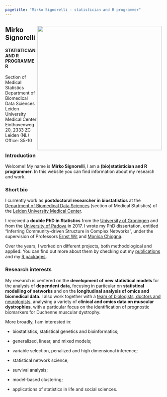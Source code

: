 ---
pagetitle: "Mirko Signorelli - statistician and R programmer"
---

##

<div class="jumbotron">
<img src="images/foto5.jpg" align="right" alt="" width="400" />

## Mirko Signorelli

#### STATISTICIAN AND R PROGRAMMER

Section of Medical Statistics  
Department of Biomedical Data Sciences  
Leiden University Medical Center  
Einthovenweg 20, 2333 ZC Leiden (NL)  
Office: S5-10

##

</div>

### Introduction

Welcome! My name is **Mirko Signorelli**, I am a **(bio)statistician and R programmer**. In this website you can find information about my research and work.

### Short bio

I currently work as **postdoctoral researcher in biostatistics** at the [Department of Biomedical Data Sciences](https://www.lumc.nl/org/bds/?setlanguage=English&setcountry=en) (section of Medical Statistics) of the [Leiden University Medical Center](https://www.lumc.nl/research/introduction).

I received a **double PhD in Statistics** from the [University of Groningen](https://www.rug.nl) and from the [University of Padova](https://www.unipd.it/en/) in 2017. I wrote my PhD dissertation, entitled "Inferring Community-driven Structure in Complex Networks", under the supervision of Professors [Ernst Wit](https://www.math.rug.nl/~ernst/) and [Monica Chiogna](https://www.unibo.it/sitoweb/monica.chiogna2/en).

Over the years, I worked on different projects, both methodological and applied. You can find out more about them by checking out my [publications](publications.html) and my [R packages](r.html).

### Research interests

My research is centered on the **development of new statistical models** for the analysis of **dependent data**, focusing in particular on **statistical modelling of networks** and on the **longitudinal analysis of omics and biomedical data**. I also work together with a [team of biologists, doctors and neurologists](https://www.spierziektencentrum.nl/location/lumc/), analysing a variety of **clinical and omics data on muscular dystrophies**, with a particular focus on the identification of prognostic biomarkers for Duchenne muscular dystrophy.

More broadly, I am interested in:

* biostatistics, statistical genetics and bioinformatics;

* generalized, linear, and mixed models;

* variable selection, penalized and high dimensional inference;

* statistical network science;

* survival analysis;

* model-based clustering;

* applications of statistics in life and social sciences.

</section>
